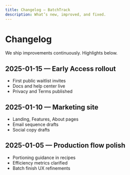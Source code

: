 ```yaml
---
title: Changelog — BatchTrack
description: What’s new, improved, and fixed.
---
```


# Changelog

We ship improvements continuously. Highlights below.

## 2025-01-15 — Early Access rollout
- First public waitlist invites
- Docs and help center live
- Privacy and Terms published

## 2025-01-10 — Marketing site
- Landing, Features, About pages
- Email sequence drafts
- Social copy drafts

## 2025-01-05 — Production flow polish
- Portioning guidance in recipes
- Efficiency metrics clarified
- Batch finish UX refinements
